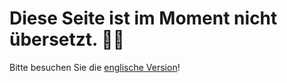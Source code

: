 # Diese Seite ist im Moment nicht übersetzt. 😵‍💫

Bitte besuchen Sie die [englische Version](https://wiki.holtyx.com/gmod/spots)!
